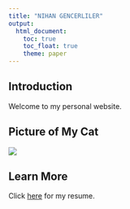 ```yaml
---
title: "NIHAN GENCERLILER"
output: 
  html_document:
    toc: true
    toc_float: true
    theme: paper 
---
```

## Introduction

Welcome to my personal website.

## Picture of My Cat

![](images/cat.png)


## Learn More

Click [here](./about.html) for my resume.